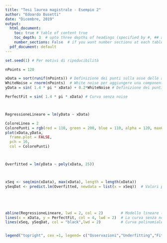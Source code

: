 ```yaml
---
title: "Tesi laurea magistrale - Esempio 2"
author: "Edoardo Busetti"
date: "Dicembre, 2019"
output:
  html_document:
    toc: true # table of content true
    toc_depth: 3  # upto three depths of headings (specified by #, ## and ###)
    number_sections: False  # if you want number sections at each table header
  pdf_document: default
---
```

```r
set.seed(1) # Per motivi di ripoducibilità

nPoints = 120

xData = sort(runif(nPoints)) # Definizione dei punti sulla asse delle ascisse
WhiteNoise = rnorm(nPoints)  # White noise per aggiungere una componente di aleatorietà alle ordinate
yData = sin( 1.4 * pi * xData) + 0.2*WhiteNoise # Definizione dei punti sulle ordinate 

PerfectFit = sin( 1.4 * pi * xData) # Curva senza noise



RegressioneLineare = lm(yData ~ xData)

ColoreLinea = 2
ColorePunti = rgb(red = 110, green = 200, blue = 110, alpha = 120, maxColorValue = 255)
plot(xData,yData,
  frame.plot = FALSE,
  pch = 16,
  col = ColorePunti)



Overfitted = lm(yData ~ poly(xData, 25))



xSeq <- seq(min(xData), max(xData), length = length(xData))            # Griglia di predizione
ySeqDat <- predict.lm(Overfitted, newdata = list(x = xSeq))  # Valori predetti dal modello polinomiale





abline(RegressioneLineare, lwd = 2, col = 2)        # Modello lineare (Underfitting)
lines(x = xData, y = PerfectFit, col = 4, lwd = 2)  # La curva senza noise (Perfect Fit)
lines(xSeq, ySeqDat, col = "black",lwd = 2)         # Curva polinomiale di 25esimo grado (Overfitting)


legend("topright", cex =1, legend= c("Osservazioni","Underfitting","Fitting perfetto"),pch = c(16,NA,NA,NA), lty=c(NA,1,1,1), col=c(ColorePunti,ColoreLinea,4,"black"), horiz=T)

```



